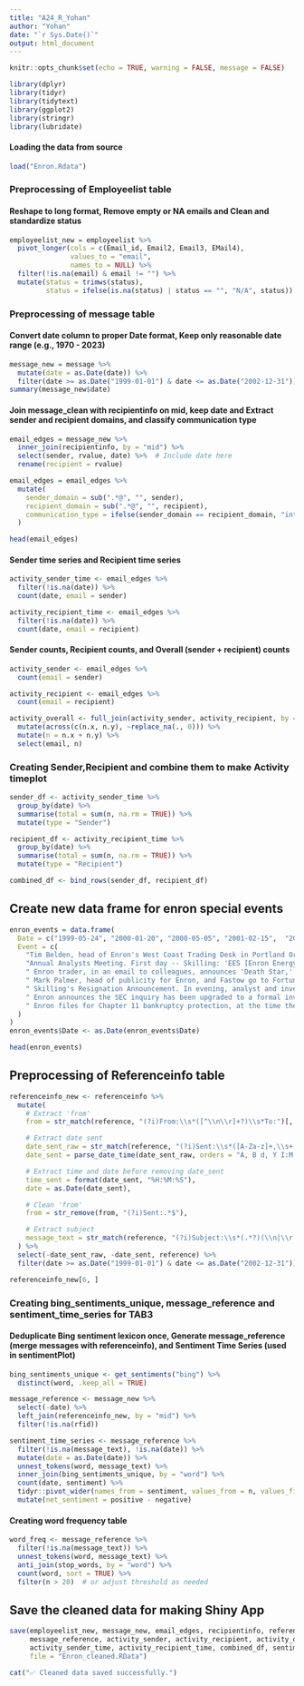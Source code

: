 ---
title: "A24_R_Yohan"
author: "Yohan"
date: "`r Sys.Date()`"
output: html_document
---

```{r setup, include=FALSE, warning=FALSE, message = FALSE}
knitr::opts_chunk$set(echo = TRUE, warning = FALSE, message = FALSE)
```


```{r echo = FALSE }
library(dplyr)
library(tidyr)
library(tidytext)
library(ggplot2)
library(stringr)
library(lubridate)
```

#### Loading the data from source
```{r}
load("Enron.Rdata")
```

### Preprocessing of Employeelist table
#### Reshape to long format, Remove empty or NA emails and Clean and standardize status
```{r}
employeelist_new = employeelist %>%
  pivot_longer(cols = c(Email_id, Email2, Email3, EMail4),
               values_to = "email",
               names_to = NULL) %>%
  filter(!is.na(email) & email != "") %>%
  mutate(status = trimws(status),
         status = ifelse(is.na(status) | status == "", "N/A", status))
```

### Preprocessing of message table
#### Convert date column to proper Date format, Keep only reasonable date range (e.g., 1970 - 2023)
```{r}
message_new = message %>%
  mutate(date = as.Date(date)) %>%
  filter(date >= as.Date("1999-01-01") & date <= as.Date("2002-12-31"))
summary(message_new$date)
```
#### Join message_clean with recipientinfo on mid, keep date and Extract sender and recipient domains, and classify communication type
```{r echo = FALSE}
email_edges = message_new %>%
  inner_join(recipientinfo, by = "mid") %>%
  select(sender, rvalue, date) %>%  # Include date here
  rename(recipient = rvalue)

email_edges = email_edges %>%
  mutate(
    sender_domain = sub(".*@", "", sender),
    recipient_domain = sub(".*@", "", recipient),
    communication_type = ifelse(sender_domain == recipient_domain, "internal", "outside")
  )

head(email_edges)
```
#### Sender time series and Recipient time series
```{r}
activity_sender_time <- email_edges %>%
  filter(!is.na(date)) %>%
  count(date, email = sender)

activity_recipient_time <- email_edges %>%
  filter(!is.na(date)) %>%
  count(date, email = recipient)
```

#### Sender counts, Recipient counts, and Overall (sender + recipient) counts

```{r}
activity_sender <- email_edges %>%
  count(email = sender)

activity_recipient <- email_edges %>%
  count(email = recipient)

activity_overall <- full_join(activity_sender, activity_recipient, by = "email") %>%
  mutate(across(c(n.x, n.y), ~replace_na(., 0))) %>%
  mutate(n = n.x + n.y) %>%
  select(email, n)
```

### Creating Sender,Recipient and combine them to make Activity timeplot
```{r}
sender_df <- activity_sender_time %>%
  group_by(date) %>%
  summarise(total = sum(n, na.rm = TRUE)) %>%
  mutate(type = "Sender")

recipient_df <- activity_recipient_time %>%
  group_by(date) %>%
  summarise(total = sum(n, na.rm = TRUE)) %>%
  mutate(type = "Recipient")

combined_df <- bind_rows(sender_df, recipient_df)
```

## Create new data frame for enron special events 
```{r echo = FALSE }
enron_events = data.frame(
  Date = c("1999-05-24", "2000-01-20", "2000-05-05", "2001-02-15",  "2001-08-14", "2001-10-31", "2001-12-02"),
  Event = c(
    "Tim Belden, head of Enron's West Coast Trading Desk in Portland Oregon, conducts his first experiment to exploit the new rules of California's deregulated energy market. Known as the Silverpeak Incident, Belden creates congestion on power lines which causes electricity prices to rise and at a cost to California of $7 million. This will be the first of many 'games' that Belden and his operation play to exploit 'opportunities' in the California market.",
    "Annual Analysts Meeting. First day -- Skilling: 'EES [Enron Energy Services]' is just rockin' and rollin.'' Second Day: Enron rolls out its Broadband plan. Scott McNealy, of Sun Microsystems, shows up to offer his support. By end of day, stock rises 26% to new high of $67.25.",
    " Enron trader, in an email to colleagues, announces 'Death Star,' a new strategy to game the California market.",
    " Mark Palmer, head of publicity for Enron, and Fastow go to Fortune to answer questions. Fastow to Bethany McLean: 'I don't care what you say about the company. Just don't make me look bad.'",
    " Skilling's Resignation Announcement. In evening, analyst and investor conference call. Skilling: 'The company is in great shape…' Lay: 'Company is in the strongest shape that it's ever been in.' Lay is named CEO. Skilling's Resignation Announcement. In evening, analyst and investor conference call. Skilling: 'The company is in great shape…' Lay: 'Company is in the strongest shape that it's ever been in.' Lay is named CEO.",
    " Enron announces the SEC inquiry has been upgraded to a formal investigation.",
    " Enron files for Chapter 11 bankruptcy protection, at the time the largest bankruptcy in US history."
  )
)
enron_events$Date <- as.Date(enron_events$Date)

head(enron_events)
```

## Preprocessing of Referenceinfo table
```{r echo = FALSE }
referenceinfo_new <- referenceinfo %>%
  mutate(
    # Extract 'from'
    from = str_match(reference, "(?i)From:\\s*([^\\n\\r]+?)\\s*To:")[, 2],

    # Extract date sent
    date_sent_raw = str_match(reference, "(?i)Sent:\\s*([A-Za-z]+,\\s+[A-Za-z]+\\s+\\d{1,2},\\s+\\d{4}\\s+\\d{1,2}:\\d{2}\\s+[AP]M)")[, 2],
    date_sent = parse_date_time(date_sent_raw, orders = "A, B d, Y I:M p", tz = "GMT"),

    # Extract time and date before removing date_sent
    time_sent = format(date_sent, "%H:%M:%S"),
    date = as.Date(date_sent),

    # Clean 'from'
    from = str_remove(from, "(?i)Sent:.*$"),

    # Extract subject
    message_text = str_match(reference, "(?i)Subject:\\s*(.*?)(\\n|\\r|$)")[, 2]
  ) %>%
  select(-date_sent_raw, -date_sent, reference) %>%
  filter(date >= as.Date("1999-01-01") & date <= as.Date("2002-12-31"))

referenceinfo_new[6, ]
```

### Creating bing_sentiments_unique, message_reference and sentiment_time_series for TAB3

#### Deduplicate Bing sentiment lexicon once, Generate message_reference (merge messages with referenceinfo), and Sentiment Time Series (used in sentimentPlot)
```{r}
bing_sentiments_unique <- get_sentiments("bing") %>%
  distinct(word, .keep_all = TRUE)

message_reference <- message_new %>%
  select(-date) %>%
  left_join(referenceinfo_new, by = "mid") %>%
  filter(!is.na(rfid))

sentiment_time_series <- message_reference %>%
  filter(!is.na(message_text), !is.na(date)) %>%
  mutate(date = as.Date(date)) %>%
  unnest_tokens(word, message_text) %>%
  inner_join(bing_sentiments_unique, by = "word") %>%
  count(date, sentiment) %>%
  tidyr::pivot_wider(names_from = sentiment, values_from = n, values_fill = list(n = 0)) %>%
  mutate(net_sentiment = positive - negative)
```
#### Creating word frequency table
```{r }
word_freq <- message_reference %>%
  filter(!is.na(message_text)) %>%
  unnest_tokens(word, message_text) %>%
  anti_join(stop_words, by = "word") %>%
  count(word, sort = TRUE) %>%
  filter(n > 20)  # or adjust threshold as needed
```


## Save the cleaned data for making Shiny App 
```{r }
save(employeelist_new, message_new, email_edges, recipientinfo, referenceinfo, enron_events,
     message_reference, activity_sender, activity_recipient, activity_overall,
     activity_sender_time, activity_recipient_time, combined_df, sentiment_time_series, word_freq,
     file = "Enron_cleaned.RData")

cat("✅ Cleaned data saved successfully.")
```

